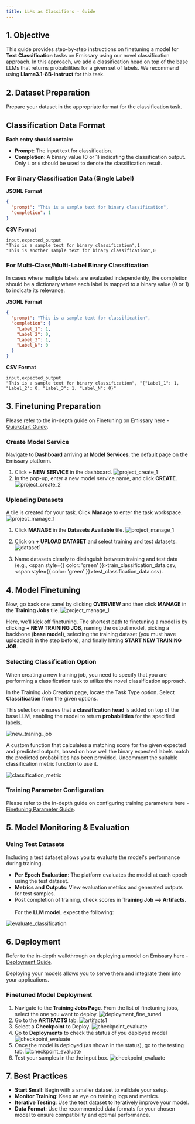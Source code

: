 ```yaml
---
title: LLMs as Classifiers - Guide
---
```


## 1. Objective

This guide provides step-by-step instructions on finetuning a model for **Text Classification** tasks on Emissary using our novel classification approach. In this approach, we add a classification head on top of the base LLMs that returns probabilities for a given set of labels. We recommend using **Llama3.1-8B-instruct** for this task.

## 2. Dataset Preparation

Prepare your dataset in the appropriate format for the classification task.

## Classification Data Format

**Each entry should contain:**

- **Prompt**: The input text for classification.
- **Completion**: A binary value (0 or 1) indicating the classification output. Only `1` or `0` should be used to denote the classification result.


### For Binary Classification Data (Single Label)

**JSONL Format**

```json
{
  "prompt": "This is a sample text for binary classification",
  "completion": 1
}
```

**CSV Format**
```csv
input,expected_output
"This is a sample text for binary classification",1
"This is another sample text for binary classification",0
```

### For Multi-Class/Multi-Label Binary Classification
In cases where multiple labels are evaluated independently, the completion should be a dictionary where each label is mapped to a binary value (0 or 1) to indicate its relevance.

**JSONL Format**

```json
{
  "prompt": "This is a sample text for classification",
  "completion": {
    "Label_1": 1,
    "Label_2": 0,
    "Label_3": 1,
    "Label_N": 0
  }
}

```

**CSV Format**
```csv
input,expected_output
"This is a sample text for binary classification", "{"Label_1": 1, "Label_2": 0, "Label_3": 1, "Label_N": 0}"
```

## 3. Finetuning Preparation

Please refer to the in-depth guide on Finetuning on Emissary here - [Quickstart Guide](../).

### Create Model Service
Navigate to **Dashboard** arriving at **Model Services**, the default page on the Emissary platform.

1. Click **+ NEW SERVICE** in the dashboard.
![project_create_1](/img/guides/project_create1.png)
2. In the pop-up, enter a new model service name, and click **CREATE**.
![project_create_2](/img/guides/project_create2.png)

### Uploading Datasets

A tile is created for your task. Click **Manage** to enter the task workspace.
![project_manage_1](/img/guides/project_manage1.png)


1. Click **MANAGE** in the **Datasets Available** tile.
![project_manage_1](/img/guides/project_manage2.png)
2. Click on **+ UPLOAD DATASET** and select training and test datasets.
![dataset1](/img/guides/dataset1.png)

3. Name datasets clearly to distinguish between training and test data (e.g., <span style={{ color: 'green' }}>train_classification_data.csv</span>, <span style={{ color: 'green' }}>test_classification_data.csv</span>).

## 4. Model Finetuning
Now, go back one panel by clicking **OVERVIEW** and then click **MANAGE** in the **Training Jobs** tile.
![project_manage_1](/img/guides/project_manage3.png)

Here, we’ll kick off finetuning. The shortest path to finetuning a model is by clicking **+ NEW TRAINING JOB**, naming the output model, picking a backbone (**base model**), selecting the training dataset (you must have uploaded it in the step before), and finally hitting **START NEW TRAINING JOB**.

### Selecting Classification Option
When creating a new training job, you need to specify that you are performing a classification task to utilize the novel classification approach.

In the Training Job Creation page, locate the Task Type option.
Select **Classification** from the given options.

This selection ensures that a **classification head** is added on top of the base LLM, enabling the model to return **probabilities** for the specified labels.

![new_traning_job](/img/guides/train_classification.png)

A custom function that calculates a matching score for the given expected and predicted outputs, based on how well the binary expected labels match the predicted probabilities has been provided.
Uncomment the suitable classification metric function to use it.

![classification_metric](/img/guides/classification_metric.png)
### Training Parameter Configuration
Please refer to the in-depth guide on configuring training parameters here - [Finetuning Parameter Guide](../fine-tuning/parameters).


## 5. Model Monitoring & Evaluation

### Using Test Datasets

Including a test dataset allows you to evaluate the model's performance during training.

- **Per Epoch Evaluation**: The platform evaluates the model at each epoch using the test dataset.
- **Metrics and Outputs**: View evaluation metrics and generated outputs for test samples.
- Post completion of training, check scores in **Training Job --> Artifacts**.
  <br></br>For the **LLM model**, expect the following:

![evaluate_classification](/img/guides/evaluate_classification.png)

## 6. Deployment
Refer to the in-depth walkthrough on deploying a model on Emissary here - [Deployment Guide](../fine-tuning/deployment).

Deploying your models allows you to serve them and integrate them into your applications.

### Finetuned Model Deployment
1. Navigate to the **Training Jobs Page**. From the list of finetuning jobs, select the one you want to deploy.
![deployment_fine_tuned](/img/guides/deployment_fine_tuned.png)
2. Go to the **ARTIFACTS** tab.
![artifacts1](/img/guides/artifacts1.png)
3. Select a **Checkpoint** to Deploy.
![checkpoint_evaluate](/img/guides/checkpoint_evaluate.png)
4. Go to **Deployments** to check the status of you deployed model
![checkpoint_evaluate](/img/guides/Deployment.png)
5. Once the model is deployed (as shown in the status), go to the testing tab.
![checkpoint_evaluate](/img/guides/deployment_status.png)
6. Test your samples in the the input box.
![checkpoint_evaluate](/img/guides/testing_tab.png)



## 7. Best Practices
- **Start Small**: Begin with a smaller dataset to validate your setup.
- **Monitor Training**: Keep an eye on training logs and metrics.
- **Iterative Testing**: Use the test dataset to iteratively improve your model.
- **Data Format**: Use the recommended data formats for your chosen model to ensure compatibility and optimal performance.